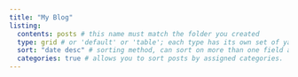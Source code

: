 ```yaml
---
title: "My Blog"
listing: 
  contents: posts # this name must match the folder you created
  type: grid # or 'default' or 'table'; each type has its own set of yaml options to include
  sort: "date desc" # sorting method, can sort on more than one field as well. 
  categories: true # allows you to sort posts by assigned categories. 
---
```

